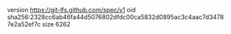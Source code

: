 version https://git-lfs.github.com/spec/v1
oid sha256:2328cc6ab46fa44d5076802dfdc00ca5832d0895ac3c4aac7d34787e2a52ef7c
size 6262
